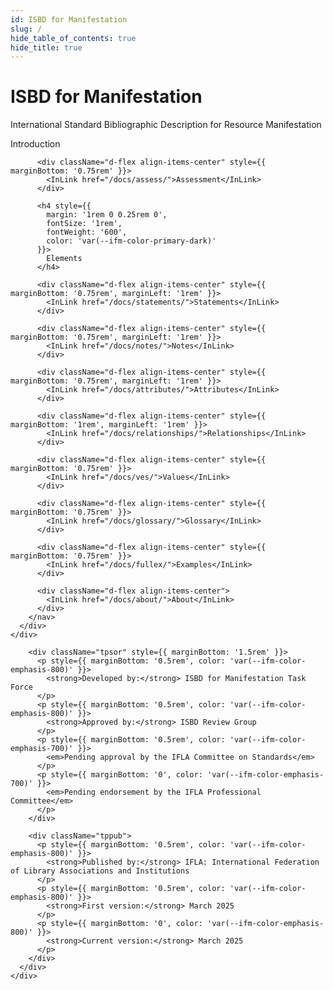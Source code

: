 ```yaml
---
id: ISBD for Manifestation
slug: /
hide_table_of_contents: true
hide_title: true
---
```



<div className="hero hero--primary" style={{
  background: 'linear-gradient(135deg, var(--ifla-color-primary-lightest) 0%, var(--ifla-color-primary-lighter) 100%)',
  borderRadius: 'var(--ifm-border-radius)',
  marginBottom: '2rem',
  padding: '2rem'
}}>
  <div className="container">
    <div className="row">
      <div className="col col--12">
        <h1 className="hero__title" style={{
          fontSize: '2.5rem',
          marginBottom: '1rem',
          color: 'var(--ifm-color-primary-darkest)'
        }}>
          ISBD for Manifestation
        </h1>
        <p className="hero__subtitle" style={{
          fontSize: '1.2rem',
          color: 'var(--ifm-color-primary-dark)',
          marginBottom: '0'
        }}>
          International Standard Bibliographic Description for Resource Manifestation
        </p>
      </div>
    </div>
  </div>
</div>

<div className="row my-4">
  <div className="col-md-5">
    <div className="row gx-0 me-4">
      <div className="col-md-12">
        <nav className="d-flex flex-column" aria-label="Navigation for main sections" style={{
          background: 'var(--ifm-background-surface-color)',
          padding: '1.5rem',
          borderRadius: 'var(--ifm-border-radius)',
          border: '1px solid var(--ifm-color-emphasis-300)'
        }}>
          <div className="d-flex align-items-center" style={{ marginBottom: '0.75rem' }}>
            <InLink href="/docs/intro/">Introduction</InLink>
          </div>

          <div className="d-flex align-items-center" style={{ marginBottom: '0.75rem' }}>
            <InLink href="/docs/assess/">Assessment</InLink>
          </div>

          <h4 style={{ 
            margin: '1rem 0 0.25rem 0', 
            fontSize: '1rem', 
            fontWeight: '600',
            color: 'var(--ifm-color-primary-dark)'
          }}>
            Elements
          </h4>

          <div className="d-flex align-items-center" style={{ marginBottom: '0.75rem', marginLeft: '1rem' }}>
            <InLink href="/docs/statements/">Statements</InLink>
          </div>

          <div className="d-flex align-items-center" style={{ marginBottom: '0.75rem', marginLeft: '1rem' }}>
            <InLink href="/docs/notes/">Notes</InLink>
          </div>

          <div className="d-flex align-items-center" style={{ marginBottom: '0.75rem', marginLeft: '1rem' }}>
            <InLink href="/docs/attributes/">Attributes</InLink>
          </div>

          <div className="d-flex align-items-center" style={{ marginBottom: '1rem', marginLeft: '1rem' }}>
            <InLink href="/docs/relationships/">Relationships</InLink>
          </div>

          <div className="d-flex align-items-center" style={{ marginBottom: '0.75rem' }}>
            <InLink href="/docs/ves/">Values</InLink>
          </div>

          <div className="d-flex align-items-center" style={{ marginBottom: '0.75rem' }}>
            <InLink href="/docs/glossary/">Glossary</InLink>
          </div>

          <div className="d-flex align-items-center" style={{ marginBottom: '0.75rem' }}>
            <InLink href="/docs/fullex/">Examples</InLink>
          </div>

          <div className="d-flex align-items-center">
            <InLink href="/docs/about/">About</InLink>
          </div>
        </nav>
      </div>
    </div>
  </div>

  <div className="col-md-7">
    <div className="card" style={{
      border: '2px solid var(--ifm-color-primary-lighter)',
      borderRadius: 'var(--ifm-border-radius)',
      background: 'var(--ifm-card-background-color)',
      padding: '2rem'
    }}>
      <div className="card__body">

        <div className="tpsor" style={{ marginBottom: '1.5rem' }}>
          <p style={{ marginBottom: '0.5rem', color: 'var(--ifm-color-emphasis-800)' }}>
            <strong>Developed by:</strong> ISBD for Manifestation Task Force
          </p>
          <p style={{ marginBottom: '0.5rem', color: 'var(--ifm-color-emphasis-800)' }}>
            <strong>Approved by:</strong> ISBD Review Group
          </p>
          <p style={{ marginBottom: '0.5rem', color: 'var(--ifm-color-emphasis-700)' }}>
            <em>Pending approval by the IFLA Committee on Standards</em>
          </p>
          <p style={{ marginBottom: '0', color: 'var(--ifm-color-emphasis-700)' }}>
            <em>Pending endorsement by the IFLA Professional Committee</em>
          </p>
        </div>

        <div className="tppub">
          <p style={{ marginBottom: '0.5rem', color: 'var(--ifm-color-emphasis-800)' }}>
            <strong>Published by:</strong> IFLA: International Federation of Library Associations and Institutions
          </p>
          <p style={{ marginBottom: '0.5rem', color: 'var(--ifm-color-emphasis-800)' }}>
            <strong>First version:</strong> March 2025
          </p>
          <p style={{ marginBottom: '0', color: 'var(--ifm-color-emphasis-800)' }}>
            <strong>Current version:</strong> March 2025
          </p>
        </div>
      </div>
    </div>
  </div>
</div>

<QuickStart 
  introductionPath="/docs/about/"
  elementsPath="/docs/statements/"
  examplesPath="/docs/fullex/"
/>

<DownloadPanel 
  pdfUrl="#"
  ttlUrl="/rdf/ttl/isbdm.ttl"
  jsonLdUrl="/rdf/jsonld/isbdm.jsonld"
  xmlUrl="/rdf/xml/isbdm.xml"
/>

  
